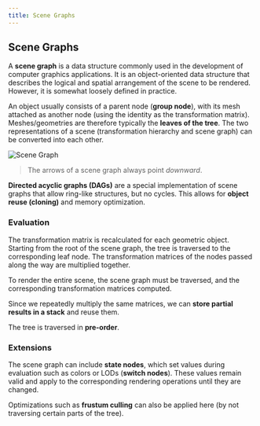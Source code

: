 ```yaml
---
title: Scene Graphs
---
```


## Scene Graphs

A **scene graph** is a data structure commonly used in the development of computer graphics applications. It is an object-oriented data structure that describes the logical and spatial arrangement of the scene to be rendered. However, it is somewhat loosely defined in practice.

An object usually consists of a parent node (**group node**), with its mesh attached as another node (using the identity as the transformation matrix). Meshes/geometries are therefore typically the **leaves of the tree**. The two representations of a scene (transformation hierarchy and scene graph) can be converted into each other.

![Scene Graph](/docs/scene_graph.png)

> The arrows of a scene graph always point *downward*.

**Directed acyclic graphs (DAGs)** are a special implementation of scene graphs that allow ring-like structures, but no cycles. This allows for **object reuse (cloning)** and memory optimization.

### Evaluation

The transformation matrix is recalculated for each geometric object. Starting from the root of the scene graph, the tree is traversed to the corresponding leaf node. The transformation matrices of the nodes passed along the way are multiplied together.

To render the entire scene, the scene graph must be traversed, and the corresponding transformation matrices computed.

Since we repeatedly multiply the same matrices, we can **store partial results in a stack** and reuse them.

The tree is traversed in **pre-order**.

### Extensions

The scene graph can include **state nodes**, which set values during evaluation such as colors or LODs (**switch nodes**). These values remain valid and apply to the corresponding rendering operations until they are changed.

Optimizations such as **frustum culling** can also be applied here (by not traversing certain parts of the tree).

